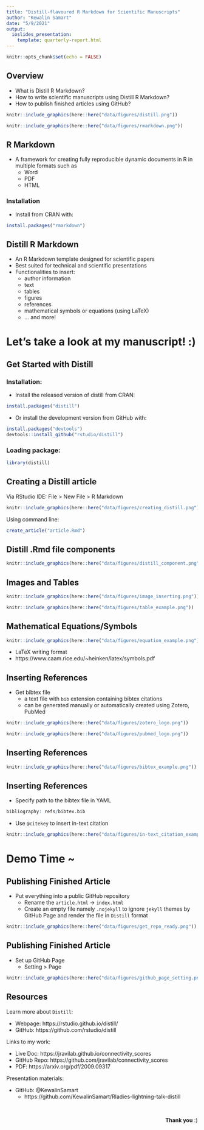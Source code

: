 ```yaml
---
title: "Distill-flavoured R Markdown for Scientific Manuscripts"
author: "Kewalin Samart"
date: "5/9/2021"
output: 
  ioslides_presentation:
    template: quarterly-report.html
---
```


```r
knitr::opts_chunk$set(echo = FALSE)
```

## Overview

- What is Distill R Markdown?
- How to write scientific manuscripts using Distill R Markdown?
- How to publish finished articles using GitHub?

```r
knitr::include_graphics(here::here("data/figures/distill.png"))
```
```r
knitr::include_graphics(here::here("data/figures/rmarkdown.png"))
```

## R Markdown

- A framework for creating fully reproducible dynamic documents in R in multiple formats such as 
  - Word
  - PDF
  - HTML
  
### Installation
- Install from CRAN with:
```r
install.packages("rmarkdown")
```

## Distill R Markdown

- An R Markdown template designed for scientific papers
- Best suited for technical and scientific presentations
- Functionalities to insert:
  - author information
  * text
  * tables
  * figures
  * references
  * mathematical symbols or equations (using LaTeX) 
  * ... and more!

# Let's take a look at my manuscript! :)


## Get Started with Distill
### Installation:

- Install the released version of distill from CRAN:
```r
install.packages("distill")
```

- Or install the development version from GitHub with:
```r
install.packages("devtools")
devtools::install_github("rstudio/distill")
```

### Loading package:
```r
library(distill)
```

## Creating a Distill article

Via RStudio IDE: File > New File > R Markdown

```r
knitr::include_graphics(here::here("data/figures/creating_distill.png"))
```

Using command line:
```r
create_article("article.Rmd")
```

## Distill .Rmd file components

```r
knitr::include_graphics(here::here("data/figures/distill_component.png"))
```

  
## Images and Tables

```r
knitr::include_graphics(here::here("data/figures/image_inserting.png"))
```  

```r
knitr::include_graphics(here::here("data/figures/table_example.png"))
```  

## Mathematical Equations/Symbols

```r
knitr::include_graphics(here::here("data/figures/equation_example.png"))
```  

- LaTeX writing format
- https://www.caam.rice.edu/~heinken/latex/symbols.pdf

## Inserting References

- Get bibtex file 
  - a text file with `bib` extension  containing bibtex citations
  - can be generated manually or automatically created using Zotero, PubMed
  
```r
knitr::include_graphics(here::here("data/figures/zotero_logo.png"))
```  
```r
knitr::include_graphics(here::here("data/figures/pubmed_logo.png"))
```  

## Inserting References

```r
knitr::include_graphics(here::here("data/figures/bibtex_example.png"))
```  
  
## Inserting References

- Specify path to the bibtex file in YAML
```r
bibliography: refs/bibtex.bib
```

- Use `@citekey` to insert in-text citation

```r
knitr::include_graphics(here::here("data/figures/in-text_citation_example.png"))
```  

# Demo Time ~

## Publishing Finished Article {.smaller}

- Put everything into a public GitHub repository
  - Rename the `article.html` -> `index.html`
  - Create an empty file namely `.nojekyll` to ignore `jekyll` themes by GitHub Page and render the file in `Distill` format
  
```r
knitr::include_graphics(here::here("data/figures/get_repo_ready.png"))
```  

## Publishing Finished Article {.smaller}

- Set up GitHub Page
  - Setting > Page 
  
```r
knitr::include_graphics(here::here("data/figures/github_page_setting.png"))
```  

## Resources {.smaller}

Learn more about `Distill`:

- Webpage: https://rstudio.github.io/distill/
- GitHub: https://github.com/rstudio/distill

Links to my work:

- Live Doc: https://jravilab.github.io/connectivity_scores
- GitHub Repo: https://github.com/jravilab/connectivity_scores
- PDF: https://arxiv.org/pdf/2009.09317

Presentation materials: 

- GitHub: @KewalinSamart
  - https://github.com/KewalinSamart/Rladies-lightning-talk-distill
  
<br>
<p style="text-align: right;"> **Thank you** :) </p>
